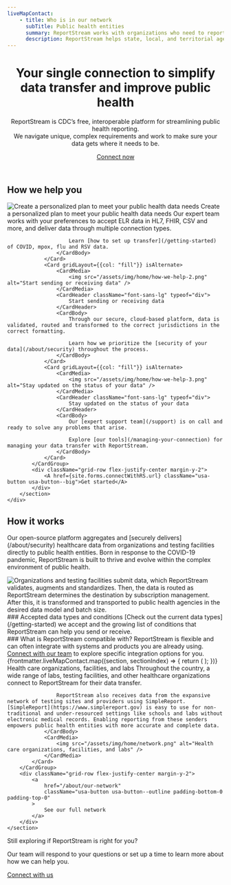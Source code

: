 ```yaml
---
liveMapContact:
    - title: Who is in our network
      subTitle: Public health entities
      summary: ReportStream works with organizations who need to report data and public health entities who need to receive data.
      description: ReportStream helps state, local, and territorial agencies across the United States get the data they need for the best possible public health responses.
---
```


<HeroWrapper isAlternate className="rs-bg-grid">
    <div className="grid-container">
        <header className="usa-section usa-prose tablet:grid-col-10">
            <h1>Your single connection to simplify data transfer and improve public health</h1>
            <p className="rs-subtitle">ReportStream is CDC’s free, interoperable platform for streamlining public health reporting.
                <br />We navigate unique, complex requirements and work to make sure your data gets where it needs to be.</p>
            <div className="grid-row margin-top-8 margin-bottom-2">
                <A href={site.forms.connectWithRS.url} className="usa-button usa-button--big" target="_blank">Connect now</A>
            </div>
        </header>
    </div>
</HeroWrapper>
<HeroWrapper>
    <div className="grid-container">
        <section className="usa-section">
            <h2 data-testid="heading" className="font-sans-xl margin-top-0" >How we help you</h2>
            <CardGroup>
                <Card gridLayout={{col: "fill"}} isAlternate>
                    <CardMedia>
                        <img src="/assets/img/home/how-we-help-1.png" alt="Create a personalized plan to meet your public health data needs" />
                    </CardMedia>
                    <CardHeader className="font-sans-lg" typeof="div">
                        Create a personalized plan to meet your public health data needs
                    </CardHeader>
                    <CardBody>
                        Our expert team works with your preferences to accept ELR data in HL7, FHIR, CSV and more, and deliver data through multiple connection types.

                        Learn [how to set up transfer](/getting-started) of COVID, mpox, flu and RSV data.
                    </CardBody>
                </Card>
                <Card gridLayout={{col: "fill"}} isAlternate>
                    <CardMedia>
                        <img src="/assets/img/home/how-we-help-2.png" alt="Start sending or receiving data" />
                    </CardMedia>
                    <CardHeader className="font-sans-lg" typeof="div">
                        Start sending or receiving data
                    </CardHeader>
                    <CardBody>
                        Through our secure, cloud-based platform, data is validated, routed and transformed to the correct jurisdictions in the correct formatting.

                        Learn how we prioritize the [security of your data](/about/security) throughout the process.
                    </CardBody>
                </Card>
                <Card gridLayout={{col: "fill"}} isAlternate>
                    <CardMedia>
                        <img src="/assets/img/home/how-we-help-3.png" alt="Stay updated on the status of your data" />
                    </CardMedia>
                    <CardHeader className="font-sans-lg" typeof="div">
                        Stay updated on the status of your data
                    </CardHeader>
                    <CardBody>
                        Our [expert support team](/support) is on call and ready to solve any problems that arise.

                        Explore [our tools](/managing-your-connection) for managing your data transfer with ReportStream.
                    </CardBody>
                </Card>
            </CardGroup>
            <div className="grid-row flex-justify-center margin-y-2">
                <A href={site.forms.connectWithRS.url} className="usa-button usa-button--big">Get started</A>
            </div>
        </section>
    </div>
</HeroWrapper>
<HeroWrapper className="bg-blue-5">
    <div className="grid-container">
        <section className="usa-section padding-bottom-0">
            <h2 className="font-sans-xl margin-top-0">How it works</h2>
            <p className="font-sans-lg margin-top-4">Our open-source platform aggregates and [securely delivers](/about/security) healthcare data from organizations and testing facilities directly to public health entities. Born in response to the COVID-19 pandemic, ReportStream is built to thrive and evolve within the complex environment of public health.</p>
            <img
                className="margin-y-8"
                src="/assets/img/ReportStreamDiagram_2023.png"
                alt="Organizations and testing facilities submit data, which ReportStream validates, augments and standardizes. Then, the data is routed as ReportStream determines the destination by subscription management. After this, it is transformed and transported to public health agencies in the desired data model and batch size."
            />
            <div className="grid-row">
                <div className="grid-col-fill margin-right-3">
                    ### Accepted data types and conditions
                    [Check out the current data types](/getting-started) we accept and the growing list of conditions that ReportStream can help you send or receive.
                </div>
                <div className="grid-col-fill margin-right-3">
                    ### What is ReportStream compatible with?
                    ReportStream is flexible and can often integrate with systems and products you are already using. <A href={site.forms.connectWithRS.url}>Connect with our team</A> to explore specific integration options for you.
                </div>
            </div>
        </section>
    </div>
</HeroWrapper>
<HeroWrapper className="grid-container">
    <section className="usa-section">
        {frontmatter.liveMapContact.map((section, sectionIndex) => {
            return (
                <LiveMap key={`livemap-${sectionIndex}`} className="margin-top-2 margin-bottom-0" {...section} />
            );
        })}
        <CardGroup>
            <Card
                gridLayout={{col: "fill"}}
                layout="flagMediaRight"
                headerFirst
                isAlternate>
                <CardHeader className="font-sans-lg">
                    Health care organizations, facilities, and labs
                </CardHeader>
                <CardBody className="grid-col-8">
                    Throughout the country, a wide range of labs, testing facilities, and other healthcare organizations connect to ReportStream for their data transfer.

                    ReportStream also receives data from the expansive network of testing sites and providers using SimpleReport. [SimpleReport](https://www.simplereport.gov) is easy to use for non-traditional and under-resourced settings like schools and labs without electronic medical records. Enabling reporting from these senders empowers public health entities with more accurate and complete data.
                </CardBody>
                <CardMedia>
                    <img src="/assets/img/home/network.png" alt="Health care organizations, facilities, and labs" />
                </CardMedia>
            </Card>
        </CardGroup>
        <div className="grid-row flex-justify-center margin-y-2">
            <a
                href="/about/our-network"
                className="usa-button usa-button--outline padding-bottom-0 padding-top-0"
            >
                See our full network
            </a>
        </div>
    </section>
</HeroWrapper>
<HeroWrapper className="bg-blue-5">
    <section className="grid-container grid-row usa-section usa-prose flex-justify-center">
        <p className="font-sans-xl text-bold margin-top-0">Still exploring if ReportStream is right for you?</p>
        <p className="font-sans-lg">Our team will respond to your questions or set up a time to learn more about how we can help you.</p>
        <A href={site.forms.connectWithRS.url} className="usa-button usa-button--big" target="_blank">Connect with us</A>
    </section>
</HeroWrapper>